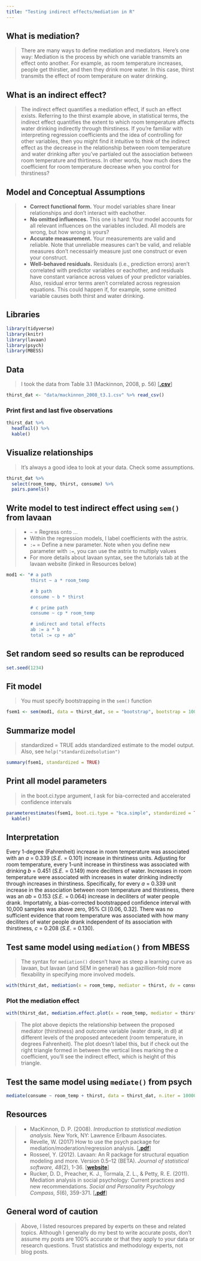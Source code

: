 ```yaml
---
title: "Testing indirect effects/mediation in R"
---
```


## What is mediation?
> There are many ways to define mediation and mediators. Here's one way: Mediation is the process by which one variable transmits an effect onto another. For example, as room temperature increases, people get thirstier, and then they drink more water. In this case, thirst transmits the effect of room temperature on water drinking.

## What is an indirect effect?
> The indirect effect quantifies a mediation effect, if such an effect exists. Referring to the thirst example above, in statistical terms, the indirect effect quantifies the extent to which room temperature affects water drinking indirectly through thirstiness. If you're familiar with interpreting regression coefficients and the idea of controlling for other variables, then you might find it intuitive to think of the indirect effect as the decrease in the relationship between room temperature and water drinking after you've partialed out the association between room temperature and thirtiness. In other words, how much does the coefficient for room temperature decrease when you control for thirstiness?

## Model and Conceptual Assumptions
> * **Correct functional form.** Your model variables share linear relationships and don't interact with eachother.
> * **No omitted influences.** This one is hard: Your model accounts for all relevant influences on the variables included. All models are wrong, but how wrong is yours? 
> * **Accurate measurement.** Your measurements are valid and reliable. Note that unreliable measures can't be valid, and reliable measures don't necessairly measure just one construct or even your construct.
> * **Well-behaved residuals.** Residuals (i.e., prediction errors) aren't correlated with predictor variables or eachother, and residuals have constant variance across values of your predictor variables. Also, residual error terms aren't correlated across regression equations. This could happen if, for example, some omitted variable causes both thirst and water drinking.

## Libraries

```r

library(tidyverse)
library(knitr)
library(lavaan)
library(psych)
library(MBESS)

```

## Data
> I took the data from Table 3.1 (Mackinnon, 2008, p. 56) [[**.csv**](https://raw.githubusercontent.com/nmmichalak/nicholas_michalak/master/blog_entries/2018/nrg01/data/mackinnon_2008_t3.1.csv)]

```r

thirst_dat <- "data/mackinnon_2008_t3.1.csv" %>% read_csv()

```

### Print first and last five observations

```r

thirst_dat %>% 
  headTail() %>% 
  kable()

```

## Visualize relationships
> It's always a good idea to look at your data. Check some assumptions. 

```r

thirst_dat %>% 
  select(room_temp, thirst, consume) %>% 
  pairs.panels()

```

## Write model to test indirect effect using `sem()` from lavaan
> * `~` = Regress onto ...
> * Within the regression models, I label coefficients with the astrix.
> * `:=` = Define a new parameter. Note when you define new parameter with `:=`, you can use the astrix to multiply values
> * For more details about lavaan syntax, see the tutorials tab at the lavaan website (linked in Resources below)

```r

mod1 <- "# a path
         thirst ~ a * room_temp

         # b path
         consume ~ b * thirst

         # c prime path 
         consume ~ cp * room_temp

         # indirect and total effects
         ab := a * b
         total := cp + ab"

```

## Set random seed so results can be reproduced

```r

set.seed(1234)

```

## Fit model
> You must specify bootstrapping in the `sem()` function

```r

fsem1 <- sem(mod1, data = thirst_dat, se = "bootstrap", bootstrap = 10000)

```

## Summarize model
> standardized = TRUE adds standardized estimate to the model output. Also, see `help("standardizedsolution")`

```r

summary(fsem1, standardized = TRUE)

```

## Print all model parameters
> in the boot.ci.type argument, I ask for bia-corrected and accelerated confidence intervals

```r

parameterestimates(fsem1, boot.ci.type = "bca.simple", standardized = TRUE) %>% 
  kable()

```

## Interpretation
Every 1-degree (Fahrenheit) increase in room temperature was associated with an *a* = 0.339 (*S.E.* = 0.101) increase in thirstiness units. Adjusting for room temperature, every 1-unit increase in thirstiness was associated with drinking *b* = 0.451 (*S.E.* = 0.149) more deciliters of water. Increases in room temperature were associated with increases in water drinking indirectly through increases in thirstiness. Specifically, for every *a* = 0.339 unit increase in the association between room temperature and thirstiness, there was an *ab* = 0.153 (*S.E.* = 0.064) increase in deciliters of water people drank. Importatnly, a bias-corrected bootstrapped confidence interval with 10,000 samples was above zero, 95% CI [0.06, 0.32]. There was no sufficient evidence that room temperature was associated with how many deciliters of water people drank independent of its association with thirstiness, *c* = 0.208 (*S.E.* = 0.130).

## Test same model using `mediation()` from MBESS
> The syntax for `mediation()` doesn't have as steep a learning curve as lavaan, but lavaan (and SEM in general) has a gazillion-fold more flexability in specifying more involved models.

```r

with(thirst_dat, mediation(x = room_temp, mediator = thirst, dv = consume, bootstrap = TRUE, which.boot = "BCa", B = 10000))

```

### Plot the mediation effect

```r

with(thirst_dat, mediation.effect.plot(x = room_temp, mediator = thirst, dv = consume, ylab = "Water Drank (dl)", xlab = "Thirstiness (1/5 = Not at all thirty/Very thirsty)"))

```

> The plot above depicts the relationship between the proposed mediator (thirstiness) and outcome variable (water drank, in dl) at different levels of the proposed antecedent (room temperature, in degrees Fahrenheit). The plot doesn't label this, but if check out the right triangle formed in between the vertical lines marking the *a* coefficient, you'll see the indirect effect, which is height of this triangle.

## Test the same model using `mediate()` from psych

```r

mediate(consume ~ room_temp + thirst, data = thirst_dat, n.iter = 10000) %>% print(short = FALSE)

```

## Resources
> * MacKinnon, D. P. (2008). *Introduction to statistical mediation analysis.* New York, NY: Lawrence Erlbaum Associates.
> * Revelle, W. (2017) How to use the psych package for mediation/moderation/regression analysis. [[**.pdf**](http://personality-project.org/r/psych/HowTo/mediation.pdf)]
> * Rosseel, Y. (2012). Lavaan: An R package for structural equation modeling and more. Version 0.5–12 (BETA). *Journal of statistical software, 48*(2), 1-36. [[**website**](http://lavaan.ugent.be/)]
> * Rucker, D. D., Preacher, K. J., Tormala, Z. L., & Petty, R. E. (2011). Mediation analysis in social psychology: Current practices and new recommendations. *Social and Personality Psychology Compass, 5*(6), 359-371. [[**.pdf**](http://quantpsy.org/pubs/rucker_preacher_tormala_petty_2011.pdf)]

## General word of caution
> Above, I listed resources prepared by experts on these and related topics. Although I generally do my best to write accurate posts, don't assume my posts are 100% accurate or that they apply to your data or research questions. Trust statistics and methodology experts, not blog posts.